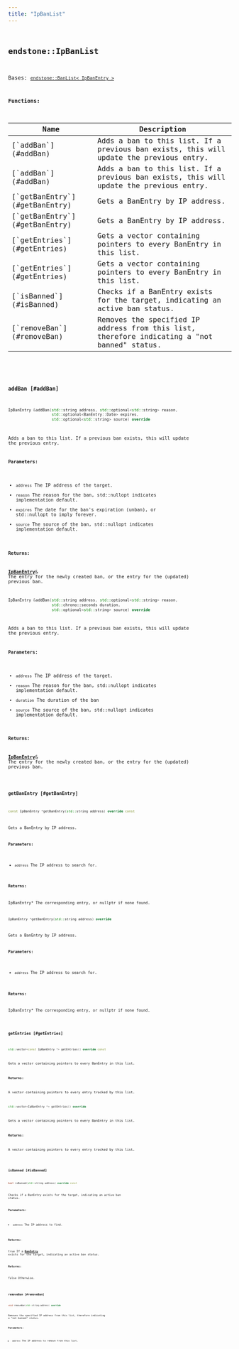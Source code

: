 ```yaml
---
title: "IpBanList"
---
```


## <code className="doc-symbol doc-symbol-class"/> endstone::IpBanList

Bases: [`endstone::BanList< IpBanEntry >`](ban_list)
















**Functions:**

<table>
<thead>
   <tr>
      <th>Name</th>
      <th>Description</th>
   </tr>
</thead>
<tbody>
<tr key="classendstone_1_1_ip_ban_list_1afde472cd99b074a0ec4505553f7f802a">
    <td>[`addBan`](#addBan)</td>
    <td>Adds a ban to this list. If a previous ban exists, this will update the previous entry.</td>
</tr>
<tr key="classendstone_1_1_ip_ban_list_1a15ee4a9797be0ac051cc86f629d60b80">
    <td>[`addBan`](#addBan)</td>
    <td>Adds a ban to this list. If a previous ban exists, this will update the previous entry.</td>
</tr>
<tr key="classendstone_1_1_ip_ban_list_1a678a7ab4ceb5e63143c54252faeabe32">
    <td>[`getBanEntry`](#getBanEntry)</td>
    <td>Gets a BanEntry by IP address.</td>
</tr>
<tr key="classendstone_1_1_ip_ban_list_1af23bb688379d3798109d109a481e088c">
    <td>[`getBanEntry`](#getBanEntry)</td>
    <td>Gets a BanEntry by IP address.</td>
</tr>
<tr key="classendstone_1_1_ip_ban_list_1adc3cf9740eeadb29579c8f7b5f4ec2c2">
    <td>[`getEntries`](#getEntries)</td>
    <td>Gets a vector containing pointers to every BanEntry in this list.</td>
</tr>
<tr key="classendstone_1_1_ip_ban_list_1a92dc2f845462160a98a86112dafd73ff">
    <td>[`getEntries`](#getEntries)</td>
    <td>Gets a vector containing pointers to every BanEntry in this list.</td>
</tr>
<tr key="classendstone_1_1_ip_ban_list_1a65ab85f06f3522ee90ec267859db0054">
    <td>[`isBanned`](#isBanned)</td>
    <td>Checks if a BanEntry exists for the target, indicating an active ban status.</td>
</tr>
<tr key="classendstone_1_1_ip_ban_list_1ac87901f151c53c57c5ae8267c7b7d601">
    <td>[`removeBan`](#removeBan)</td>
    <td>Removes the specified IP address from this list, therefore indicating a "not banned" status.</td>
</tr>
</tbody>
</table>

### <code className="doc-symbol doc-symbol-function"/> addBan [#addBan]



```cpp
IpBanEntry &addBan(std::string address, std::optional<std::string> reason,
                   std::optional<BanEntry::Date> expires,
                   std::optional<std::string> source) override
```

Adds a ban to this list. If a previous ban exists, this will update the previous entry.





**Parameters:**


* `address` The IP address of the target. 
* `reason` The reason for the ban, std::nullopt indicates implementation default. 
* `expires` The date for the ban's expiration (unban), or std::nullopt to imply forever. 
* `source` The source of the ban, std::nullopt indicates implementation default. 



**Returns:**

[**IpBanEntry**](classendstone_1_1_ip_ban_entry.md)& The entry for the newly created ban, or the entry for the (updated) previous ban. 





        

```cpp
IpBanEntry &addBan(std::string address, std::optional<std::string> reason,
                   std::chrono::seconds duration,
                   std::optional<std::string> source) override
```

Adds a ban to this list. If a previous ban exists, this will update the previous entry.





**Parameters:**


* `address` The IP address of the target. 
* `reason` The reason for the ban, std::nullopt indicates implementation default. 
* `duration` The duration of the ban 
* `source` The source of the ban, std::nullopt indicates implementation default. 



**Returns:**

[**IpBanEntry**](classendstone_1_1_ip_ban_entry.md)& The entry for the newly created ban, or the entry for the (updated) previous ban. 





        
### <code className="doc-symbol doc-symbol-function"/> getBanEntry [#getBanEntry]



```cpp
const IpBanEntry *getBanEntry(std::string address) override const
```

Gets a BanEntry by IP address.





**Parameters:**


* `address` The IP address to search for. 



**Returns:**

IpBanEntry\* The corresponding entry, or nullptr if none found. 





        

```cpp
IpBanEntry *getBanEntry(std::string address) override
```

Gets a BanEntry by IP address.





**Parameters:**


* `address` The IP address to search for. 



**Returns:**

IpBanEntry\* The corresponding entry, or nullptr if none found. 





        
### <code className="doc-symbol doc-symbol-function"/> getEntries [#getEntries]



```cpp
std::vector<const IpBanEntry *> getEntries() override const
```

Gets a vector containing pointers to every BanEntry in this list.





**Returns:**

A vector containing pointers to every entry tracked by this list. 





        

```cpp
std::vector<IpBanEntry *> getEntries() override
```

Gets a vector containing pointers to every BanEntry in this list.





**Returns:**

A vector containing pointers to every entry tracked by this list. 





        
### <code className="doc-symbol doc-symbol-function"/> isBanned [#isBanned]

```cpp
bool isBanned(std::string address) override const
```

Checks if a BanEntry exists for the target, indicating an active ban status.





**Parameters:**


* `address` The IP address to find. 



**Returns:**

true If a [**BanEntry**](classendstone_1_1_ban_entry.md) exists for the target, indicating an active ban status. 




**Returns:**

false Otherwise. 





        
### <code className="doc-symbol doc-symbol-function"/> removeBan [#removeBan]

```cpp
void removeBan(std::string address) override
```

Removes the specified IP address from this list, therefore indicating a "not banned" status.





**Parameters:**


* `address` The IP address to remove from this list. 




        